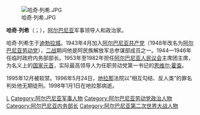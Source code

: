 [[File:哈奇·列希.JPG|right]]

'''哈奇·列希'''（{{lang-sq|Haxhi Lleshi}}；{{bd|1913年|10月19日|1998年|1月1日}}），[[阿尔巴尼亚|阿尔巴尼亚]]军事领导人和政治家。

哈奇·列希生于[[迪勃拉城|迪勃拉城]]。1943年4月加入[[阿尔巴尼亚共产党|阿尔巴尼亚共产党]]（1948年改名为[[阿尔巴尼亚劳动党|阿尔巴尼亚劳动党]]），[[二战|二战]]期间他是阿民族解放军总参谋部成员之一。1944—1946年任临时政府内务部部长。1953年至1982年担任[[阿尔巴尼亚议会|阿尔巴尼亚人民议会]]主席团主席，为名义上的[[国家元首|国家元首]]，实际最高领导人为任职劳动党第一书记的[[恩维尔·霍查|恩维尔·霍查]]。

1995年12月被软禁。1996年5月24日，[[地拉那|地拉那]]法院以“相互勾结、反人类”的罪名判处他无期徒刑。1998年1月1日在地拉那病逝。

{{start box}}
{{s-off}}
{{succession box|[[奥默尔·尼沙尼|奥默尔·尼沙尼]]|[[拉米兹·阿利雅|拉米兹·阿利雅]]|[[阿尔巴尼亚国家元首|阿尔巴尼亚人民议会主席团主席]]|1953年-1982年}}
{{end box}}
{{Authority control}}
{{Europe-poli-bio-stub}}

[[Category:阿尔巴尼亚总统|L]]
[[Category:阿尔巴尼亚军事人物|Category:阿尔巴尼亚军事人物]]
[[Category:阿尔巴尼亚劳动党政治人物|Category:阿尔巴尼亚劳动党政治人物]]
[[Category:阿尔巴尼亚内务部长|Category:阿尔巴尼亚内务部长]]
[[Category:阿尔巴尼亚第二次世界大战人物|Category:阿尔巴尼亚第二次世界大战人物]]